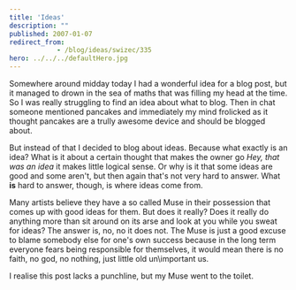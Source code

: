 ```yaml
---
title: 'Ideas'
description: ""
published: 2007-01-07
redirect_from: 
            - /blog/ideas/swizec/335
hero: ../../../defaultHero.jpg
---
```

Somewhere around midday today I had a wonderful idea for a blog post, but it managed to drown in the sea of maths that was filling my head at the time. So I was really struggling to find an idea about what to blog. Then in chat someone mentioned pancakes and immediately my mind frolicked as it thought pancakes are a trully awesome device and should be blogged about.

But instead of that I decided to blog about ideas. Because what exactly is an idea? What is it about a certain thought that makes the owner go _Hey, that was an idea_ it makes little logical sense. Or why is it that some ideas are good and some aren&#x27;t, but then again that&#x27;s not very hard to answer. What **is** hard to answer, though, is where ideas come from.

Many artists believe they have a so called Muse in their possession that comes up with good ideas for them. But does it really? Does it really do anything more than sit around on its arse and look at you while you sweat for ideas? The answer is, no, no it does not. The Muse is just a good excuse to blame somebody else for one&#x27;s own success because in the long term everyone fears being responsible for themselves, it would mean there is no faith, no god, no nothing, just little old un\\important us.

I realise this post lacks a punchline, but my Muse went to the toilet.